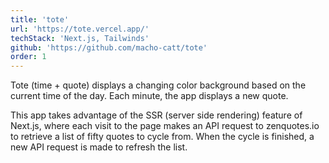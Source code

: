 ```yaml
---
title: 'tote'
url: 'https://tote.vercel.app/'
techStack: 'Next.js, Tailwinds'
github: 'https://github.com/macho-catt/tote'
order: 1
---
```


Tote (time + quote) displays a changing color background based on the current time
of the day. Each minute, the app displays a new quote.

This app takes advantage of the SSR (server side rendering) feature of Next.js, where
each visit to the page makes an API request to zenquotes.io to retrieve a list
of fifty quotes to cycle from. When the cycle is finished, a new API request is made
to refresh the list.
